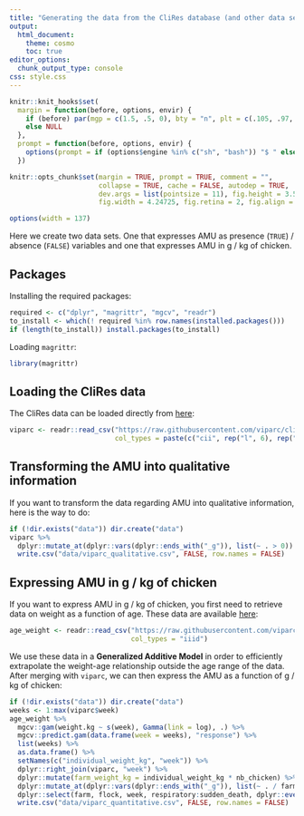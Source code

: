```yaml
---
title: "Generating the data from the CliRes database (and other data sets)"
output:
  html_document:
    theme: cosmo
    toc: true
editor_options: 
  chunk_output_type: console
css: style.css
---
```


<!--
IMAGES:
Insert them with: ![alt text](image.png)
You can also resize them if needed: convert image.png -resize 50% image.png
If you want to center the image, go through HTML code:
<div style="text-align:center"><img src ="image.png"/></div>
-->


```r
knitr::knit_hooks$set(
  margin = function(before, options, envir) {
    if (before) par(mgp = c(1.5, .5, 0), bty = "n", plt = c(.105, .97, .13, .97))
    else NULL
  },
  prompt = function(before, options, envir) {
    options(prompt = if (options$engine %in% c("sh", "bash")) "$ " else "> ")
  })

knitr::opts_chunk$set(margin = TRUE, prompt = TRUE, comment = "",
                      collapse = TRUE, cache = FALSE, autodep = TRUE,
                      dev.args = list(pointsize = 11), fig.height = 3.5,
                      fig.width = 4.24725, fig.retina = 2, fig.align = "center")

options(width = 137)
```

Here we create two data sets. One that expresses AMU as presence (`TRUE`) / 
absence (`FALSE`) variables and one that expresses AMU in g / kg of chicken.

## Packages

Installing the required packages:

```r
required <- c("dplyr", "magrittr", "mgcv", "readr")
to_install <- which(! required %in% row.names(installed.packages()))
if (length(to_install)) install.packages(to_install)
```

Loading `magrittr`:

```r
library(magrittr)
```

## Loading the CliRes data

The CliRes data can be loaded directly from
[here](https://raw.githubusercontent.com/viparc/clires_data/master/data/viparc.csv):

```r
viparc <- readr::read_csv("https://raw.githubusercontent.com/viparc/clires_data/master/data/viparc.csv",
                          col_types = paste(c("cii", rep("l", 6), rep("d", 45), "lil"), collapse = ""))
```

## Transforming the AMU into qualitative information

If you want to transform the data regarding AMU into qualitative information,
here is the way to do:

```r
if (!dir.exists("data")) dir.create("data")
viparc %>%
  dplyr::mutate_at(dplyr::vars(dplyr::ends_with("_g")), list(~ . > 0)) %>% 
  write.csv("data/viparc_qualitative.csv", FALSE, row.names = FALSE)
```

## Expressing AMU in g / kg of chicken

If you want to express AMU in g / kg of chicken, you first need to retrieve
data on weight as a function of age. These data are available
[here](https://raw.githubusercontent.com/viparc/amu_metrics/master/data/age_weight.csv):

```r
age_weight <- readr::read_csv("https://raw.githubusercontent.com/viparc/amu_metrics/master/data/age_weight.csv",
                              col_types = "iiid")
```

We use these data in a **Generalized Additive Model** in order to efficiently
extrapolate the weight-age relationship outside the age range of the data. After
merging with `viparc`, we can then express the AMU as a function of g / kg of
chicken:

```r
if (!dir.exists("data")) dir.create("data")
weeks <- 1:max(viparc$week)
age_weight %>% 
  mgcv::gam(weight.kg ~ s(week), Gamma(link = log), .) %>% 
  mgcv::predict.gam(data.frame(week = weeks), "response") %>% 
  list(weeks) %>% 
  as.data.frame() %>% 
  setNames(c("individual_weight_kg", "week")) %>% 
  dplyr::right_join(viparc, "week") %>% 
  dplyr::mutate(farm_weight_kg = individual_weight_kg * nb_chicken) %>% 
  dplyr::mutate_at(dplyr::vars(dplyr::ends_with("_g")), list(~ . / farm_weight_kg)) %>% 
  dplyr::select(farm, flock, week, respiratory:sudden_death, dplyr::everything(), individual_weight_kg, farm_weight_kg) %>% 
  write.csv("data/viparc_quantitative.csv", FALSE, row.names = FALSE)
```

